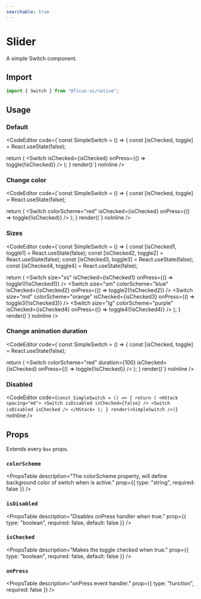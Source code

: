 ```yaml
---
searchable: true
---
```



# Slider

A simple Switch component.

## Import

```js
import { Switch } from "@ficus-ui/native";
```
## Usage

### Default

<CodeEditor code={`const SimpleSwitch = () => {
  const [isChecked, toggle] = React.useState(false);

  return (
    <Switch isChecked={isChecked} onPress={() => toggle(!isChecked)} />
  );
}
render(<SimpleSwitch />)`} noInline />

### Change color

<CodeEditor code={`const SimpleSwitch = () => {
  const [isChecked, toggle] = React.useState(false);

  return (
    <Switch colorScheme="red" isChecked={isChecked} onPress={() => toggle(!isChecked)} />
  );
}
render(<SimpleSwitch />)`} noInline />

### Sizes

<CodeEditor code={`const SimpleSwitch = () => {
  const [isChecked1, toggle1] = React.useState(false);
  const [isChecked2, toggle2] = React.useState(false);
  const [isChecked3, toggle3] = React.useState(false);
  const [isChecked4, toggle4] = React.useState(false);

  return (
    <HStack spacing="md">
      <Switch size="xs" isChecked={isChecked1} onPress={() => toggle1(!isChecked1)} />
      <Switch size="sm" colorScheme="blue" isChecked={isChecked2} onPress={() => toggle2(!isChecked2)} />
      <Switch size="md" colorScheme="orange" isChecked={isChecked3} onPress={() => toggle3(!isChecked3)} />
      <Switch size="lg" colorScheme="purple" isChecked={isChecked4} onPress={() => toggle4(!isChecked4)} />
    </HStack>
  );
}
render(<SimpleSwitch />)`} noInline />

### Change animation duration

<CodeEditor code={`const SimpleSwitch = () => {
  const [isChecked, toggle] = React.useState(false);

  return (
    <Switch colorScheme="red" duration={100} isChecked={isChecked} onPress={() => toggle(!isChecked)} />
  );
}
render(<SimpleSwitch />)`} noInline />

### Disabled

<CodeEditor code={`const SimpleSwitch = () => {
  return (
    <HStack spacing="md">
      <Switch isDisabled isChecked={false} />
      <Switch isDisabled isChecked />
    </HStack>
  );
}
render(<SimpleSwitch />)`} noInline />

## Props

Extends every `Box` props.

### `colorScheme`
<PropsTable
  description="The colorScheme property, will define background color of switch when is active."
  prop={{ type: "string", required: false }}
/>

### `isDisabled`
<PropsTable
  description="Disables onPress handler when true."
  prop={{ type: "boolean", required: false, default: false }}
/>

### `isChecked`
<PropsTable
  description="Makes the toggle checked when true."
  prop={{ type: "boolean", required: false, default: false }}
/>

### `onPress`
<PropsTable
  description="onPress event handler."
  prop={{ type: "function", required: false }}
/>
